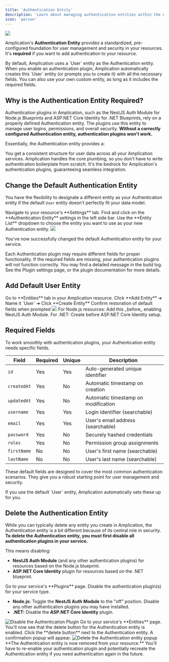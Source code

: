 ```yaml
---
title: 'Authentication Entity'
description: 'Learn about managing authentication entities within the Amplication platform.'
icon: 'person'
---
```


<Frame>
    <img src="/images/day-one/user-entity.png" />
</Frame>

Amplication's **Authentication Entity** provides a standardized, pre-configured foundation for user management and security in your resources.
It's **required** if you want to add authentication to your resource.

<Note>
By default, Amplication uses a `User` entity as the Authentication entity.
When you enable an authentication plugin, Amplication automatically creates this `User` entity (or prompts you to create it) with all the necessary fields.
You can also use your own custom entity, as long as it includes the required fields.
</Note>

## Why is the Authentication Entity Required?

Authentication plugins in Amplication, such as the NestJS Auth Module for Node.js Blueprints and ASP.NET Core Identity for .NET Blueprints, rely on a properly defined Authentication entity.
The plugins use this entity to manage user logins, permissions, and overall security.
**Without a correctly configured Authentication entity, authentication plugins won't work.**

Essentially, the Authentication entity provides a:

<CardGroup cols={3}>
  <Card title="Standardized User Model" icon="table">
    You get a consistent structure for user data across all your Amplication services.
  </Card>
  <Card title="Simplified Setup" icon="gears">
    Amplication handles the core plumbing, so you don't have to write authentication boilerplate from scratch.
  </Card>
  <Card title="Plugin Compatibility" icon="puzzle-piece">
    It's the bedrock for Amplication's authentication plugins, guaranteeing seamless integration.
  </Card>
</CardGroup>

## Change the Default Authentication Entity

You have the flexibility to designate a different entity as your Authentication entity if the default `User` entity doesn't perfectly fit your data model.

<Steps>
<Step title="Go to Resource Settings">
Navigate to your resource's **Settings** tab.
</Step>

<Step title="Access Authentication Entity Settings">
Find and click on the **Authentication Entity** settings in the left side bar.
</Step>

<Step title="Select New Entity">
Use the **Entity List** dropdown to choose the entity you want to use as your new Authentication entity.

<Frame>
  <img src="/images/day-one/change-authentication-entity.png" />
</Frame>
</Step>
</Steps>

You've now successfully changed the default Authentication entity for your service.

<Note>
Each Authentication plugin may require different fields for proper functionality.
If the required fields are missing, your authentication plugins will not function correctly.
You may find a detailed message in the build log.
See the Plugin settings page, or the plugin documentation for more details.
</Note>

## Add Default User Entity

<Steps>
<Step title="Navigate to Entities">
Go to **Entities** tab in your Amplication resource.
</Step>

<Step title="Create New Entity">
Click **Add Entity** ➔ Name it `User` ➔ Click **Create Entity**
</Step>

<Step title="Restore Default Fields">
Confirm restoration of default fields when prompted

<Frame>
  <img src="/images/day-one/restore-user-entity.png" />
</Frame>

<Note>
For Node.js resources: Add this _before_ enabling NestJS Auth Module.
For .NET: Create before ASP.NET Core Identity setup.
</Note>

</Step>
</Steps>

## Required Fields

To work smoothly with authentication plugins, your Authentication entity needs specific fields.

| Field         | Required | Unique | Description                          |
|---------------|----------|--------|--------------------------------------|
| `id`          | Yes      | Yes    | Auto-generated unique identifier     |
| `createdAt`   | Yes      | No     | Automatic timestamp on creation      |
| `updatedAt`   | Yes      | No     | Automatic timestamp on modification  |
| `username`    | Yes      | Yes    | Login identifier (searchable)        |
| `email`       | Yes      | Yes    | User's email address (searchable)    |
| `password`    | Yes      | No     | Securely hashed credentials          |
| `roles`       | Yes      | No     | Permission group assignments         |
| `firstName`   | No       | No     | User's first name (searchable)       |
| `lastName`    | No       | No     | User's last name (searchable)        |

These default fields are designed to cover the most common authentication scenarios.
They give you a robust starting point for user management and security.

<Note>
If you use the default `User` entity, Amplication automatically sets these up for you.
</Note>

## Delete the Authentication Entity

While you can typically delete any entity you create in Amplication, the Authentication entity is a bit different because of its central role in security.
**To delete the Authentication entity, you must first disable all authentication plugins in your service.**

This means disabling:

* **NestJS Auth Module** (and any other authentication plugins) for resources based on the Node.js blueprint.
* **ASP.NET Core Identity** plugin for resources based on the .NET blueprint.

<Steps>
<Step title="Disable Authentication Plugin">
Go to your service's **Plugins** page. Disable the authentication plugin(s) for your service type.

   *   **Node.js:** Toggle the **NestJS Auth Module** to the "off" position. Disable any other authentication plugins you may have installed.
   *   **.NET:** Disable the **ASP.NET Core Identity** plugin.

<Frame>
  <img src="/images/day-one/disable-auth-plugin.png" alt="Disable the Authentication Plugin" />
</Frame>
</Step>

<Step title="Navigate to Entities">
Go to your service's **Entities** page.
</Step>

<Step title="Delete Entity">
You'll now see that the delete button for the Authentication entity is enabled. Click the **delete button** next to the Authentication entity. A confirmation popup will appear.

<Frame>
  <img src="/images/day-one/confirm-delete-user-entity.png" alt="Delete the Authentication entity popup" />
</Frame>
</Step>
</Steps>

<Check>
**The Authentication entity is now removed from your resource.**
You'll have to re-enable your authentication plugin and potentially recreate the Authentication entity if you need authentication again in the future.
</Check>